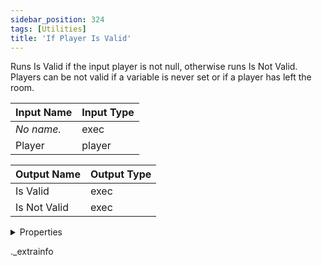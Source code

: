 ```yaml
---
sidebar_position: 324
tags: [Utilities]
title: 'If Player Is Valid'
---
```


Runs Is Valid if the input player is not null, otherwise runs Is Not Valid. Players can be not valid if a variable is never set or if a player has left the room.



<IChip uuid="ec2ceb32-db91-4f65-8b0a-b66d7f2a7f2d" />

| Input Name | Input Type |
|-----------|-----------|
| *No name.* | exec |
| Player | player |

| Output Name | Output Type |
|-----------|-----------|
| Is Valid | exec |
| Is Not Valid | exec |


<details>
  <summary>Properties</summary>
  <div>
    <div>
    <table>
      <thead>
        <tr>
          <th>Room availability:</th>
          <th>Available everywhere</th>
        </tr>
        <tr>
          <th>Is beta required?</th>
          <th>No</th>
        </tr>
        <tr>
          <th>Is this chip a trolling risk?</th>
          <th>No</th>
        </tr>
        <tr>
          <th>Is this chip a role assignment risk?</th>
          <th>No</th>
        </tr>
        <tr>
          <th>Chip UUID</th>
          <th>ec2ceb32-db91-4f65-8b0a-b66d7f2a7f2d</th>
        </tr>
      </thead>
    </table>
    </div>
  </div>
</details>

._extrainfo